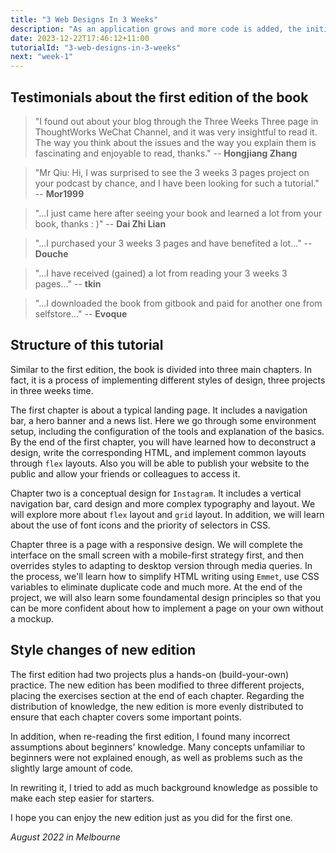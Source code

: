 ```yaml
---
title: "3 Web Designs In 3 Weeks"
description: "As an application grows and more code is added, the initial loading time can become noticeably longer. This delay, sometimes lasting several seconds, can frustrate users. To avoid this, it's essential to optimize loading times."
date: 2023-12-22T17:46:12+11:00
tutorialId: "3-web-designs-in-3-weeks"
next: "week-1"
---
```


## Testimonials about the first edition of the book

> "I found out about your blog through the Three Weeks Three page in ThoughtWorks WeChat Channel, and it was very insightful to read it. The way you think about the issues and the way you explain them is fascinating and enjoyable to read, thanks." -- **Hongjiang Zhang**

> "Mr Qiu: Hi, I was surprised to see the 3 weeks 3 pages project on your podcast by chance, and I have been looking for such a tutorial." -- **Mor1999**

> "...I just came here after seeing your book and learned a lot from your book, thanks : )" -- **Dai Zhi Lian**

> "...I purchased your 3 weeks 3 pages and have benefited a lot..." -- **Douche**

> "...I have received (gained) a lot from reading your 3 weeks 3 pages..." -- **tkin**

> "...I downloaded the book from gitbook and paid for another one from selfstore..." -- **Evoque**


## Structure of this tutorial

Similar to the first edition, the book is divided into three main chapters. In fact, it is a process of implementing different styles of design, three projects in three weeks time.

The first chapter is about a typical landing page. It includes a navigation bar, a hero banner and a news list. Here we go through some environment setup, including the configuration of the tools and explanation of the basics. By the end of the first chapter, you will have learned how to deconstruct a design, write the corresponding HTML, and implement common layouts through `flex` layouts. Also you will be able to publish your website to the public and allow your friends or colleagues to access it.

Chapter two is a conceptual design for `Instagram`. It includes a vertical navigation bar, card design and more complex typography and layout. We will explore more about `flex` layout and `grid` layout. In addition, we will learn about the use of font icons and the priority of selectors in CSS.

Chapter three is a page with a responsive design. We will complete the interface on the small screen with a mobile-first strategy first, and then overrides styles to adapting to desktop version through media queries. In the process, we'll learn how to simplify HTML writing using `Emmet`, use CSS variables to eliminate duplicate code and much more. At the end of the project, we will also learn some foundamental design principles so that you can be more confident about how to implement a page on your own without a mockup.

## Style changes of new edition

The first edition had two projects plus a hands-on (build-your-own) practice. The new edition has been modified to three different projects, placing the exercises section at the end of each chapter. Regarding the distribution of knowledge, the new edition is more evenly distributed to ensure that each chapter covers some important points.

In addition, when re-reading the first edition, I found many incorrect assumptions about beginners' knowledge. Many concepts unfamiliar to beginners were not explained enough, as well as problems such as the slightly large amount of code.

In rewriting it, I tried to add as much background knowledge as possible to make each step easier for starters.

I hope you can enjoy the new edition just as you did for the first one.

*August 2022 in Melbourne*
